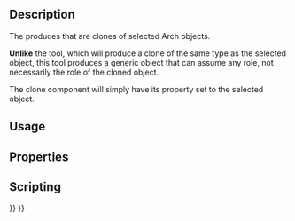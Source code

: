 <languages/>
<translate>

<!--T:6-->
{{Docnav
|
|
|[[Arch_Workbench|Arch]]
|IconL=
|IconR=
|IconC=Workbench_Arch.svg
}}

<!--T:14-->
{{VeryImportantMessage|THIS COMMAND IS OBSOLETE<br>
It is not available in {{VersionPlus|1.0}}. Use [[Draft_Clone|Draft Clone]] instead.}}

<!--T:1-->
{{GuiCommand
|Name=Arch CloneComponent
|MenuLocation=Arch → Utilities → Clone component‏
|Workbenches=[[Arch_Workbench|Arch]]
|Shortcut={{KEY|C}} {{KEY|C‏}}
|SeeAlso=[[Draft_Clone|Draft Clone]], [[Arch_Component|Arch Component]]
}}

==Description== <!--T:2-->

<!--T:3-->
The {{Button|[[Image:Arch_CloneComponent.svg|16px]] [[Arch_CloneComponent|Arch Clone Component]]}} produces {{Button|[[Image:Arch_Component.svg|16px]] [[Arch_Component|Arch Components]]}} that are clones of selected Arch objects.

<!--T:7-->
'''Unlike''' the {{Button|[[Image:Draft_Clone.svg|16px]] [[Draft_Clone|Draft Clone]]}} tool, which will produce a clone of the same type as the selected object, this tool produces a generic {{KEY|[[Image:Arch_Component.svg|16px]] [[Arch_Component|Arch Component]]}} object that can assume any role, not necessarily the role of the cloned object.

<!--T:4-->
The clone component will simply have its {{PropertyData|CloneOf}} property set to the selected object.

== Usage == <!--T:11-->


== Properties == <!--T:12-->


== Scripting == <!--T:13-->


<!--T:8-->
{{Docnav
|
|
|[[Arch_Workbench|Arch]]
|IconL=
|IconR=
|IconC=Workbench_Arch.svg
}}

</translate>
{{BIM_Tools_navi{{#translation:}}}}
{{Userdocnavi{{#translation:}}}}